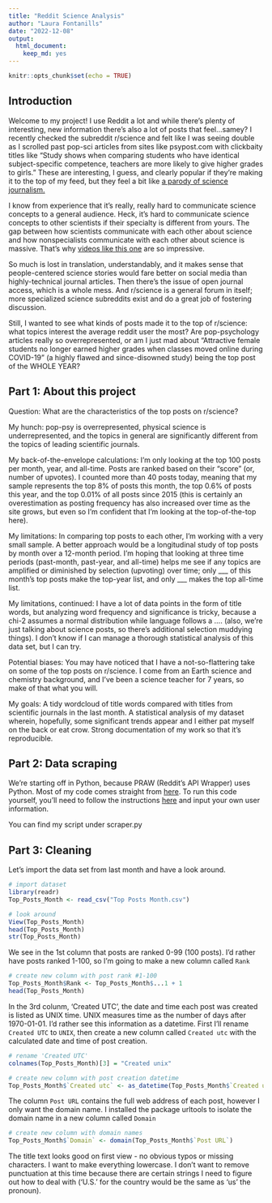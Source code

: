 ```yaml
---
title: "Reddit Science Analysis"
author: "Laura Fontanills"
date: "2022-12-08"
output: 
  html_document: 
    keep_md: yes
---
```


```r
knitr::opts_chunk$set(echo = TRUE)
```

## Introduction
Welcome to my project! I use Reddit a lot and while there's plenty of interesting, new information there's also a lot of posts that feel...samey? I recently checked the subreddit r/science and felt like I was seeing double as I scrolled past pop-sci articles from sites like psypost.com with clickbaity titles like "Study shows when comparing students who have identical subject-specific competence, teachers are more likely to give higher grades to girls." These are interesting, I guess, and clearly popular if they're making it to the top of my feed, but they feel a bit like [a parody of science journalism.](https://www.smbc-comics.com/comic/science-journalism)

I know from experience that it's really, really hard to communicate science concepts to a general audience. Heck, it's hard to communicate science concepts to other scientists if their specialty is different from yours. The gap between how scientists communicate with each other about science and how nonspecialists communicate with each other about science is massive. That's why [videos like this one](https://www.youtube.com/watch?v=hYip_Vuv8J0) are so impressive.

So much is lost in translation, understandably, and it makes sense that people-centered science stories would fare better on social media than highly-technical journal articles. Then there's the issue of open journal access, which is a whole mess. And r/science is a general forum in itself; more specialized science subreddits exist and do a great job of fostering discussion. 

Still, I wanted to see what kinds of posts made it to the top of r/science: what topics interest the average reddit user the most? Are pop-psychology articles really so overrepresented, or am I just  mad about "Attractive female students no longer earned higher grades when classes moved online during COVID-19" (a highly flawed and since-disowned study) being the top post of the WHOLE YEAR?

## Part 1: About this project
Question: What are the characteristics of the top posts on r/science?

My hunch: pop-psy is overrepresented, physical science is underrepresented, and the topics in general are significantly different from the topics of leading scientific journals.

My back-of-the-envelope calculations: I'm only looking at the top 100 posts per month, year, and all-time. Posts are ranked based on their "score" (or, number of upvotes). I counted more than 40 posts today, meaning that my sample represents the top 8% of posts this month, the top 0.6% of posts this year, and the top 0.01% of all posts since 2015 (this is certainly an overestimation as posting frequency has also increased over time as the site grows, but even so I'm confident that I'm looking at the top-of-the-top here).

My limitations: In comparing top posts to each other, I'm working with a very small sample. A better approach would be a longitudinal study of top posts by month over a 12-month period. I'm hoping that looking at three time periods (past-month, past-year, and all-time) helps me see if any topics are amplified or diminished by selection (upvoting) over time; only ___ of this month's top posts make the top-year list, and only ___ makes the top all-time list. 

My limitations, continued: I have a lot of data points in the form of title words, but analyzing word frequency and significance is tricky, because a chi-2 assumes a normal distribution while language follows a .... (also, we're just talking about science posts, so there's additional selection muddying things). I don't know if I can manage a thorough statistical analysis of this data set, but I can try.

Potential biases: You may have noticed that I have a not-so-flattering take on some of the top posts on r/science. I come from an Earth science and chemistry background, and I've been a science teacher for 7 years, so make of that what you will.

My goals: A tidy wordcloud of title words compared with titles from scientific journals in the last month. A statistical analysis of my dataset wherein, hopefully, some significant trends appear and I either pat myself on the back or eat crow. Strong documentation of my work so that it's reproducible.

## Part 2: Data scraping

We're starting off in Python, because PRAW (Reddit's API Wrapper) uses Python. Most of my code comes straight from [here](https://www.geeksforgeeks.org/scraping-reddit-using-python/). To run this code yourself, you'll need to follow the instructions [here](https://praw.readthedocs.io/en/stable/) and input your own user information.

You can find my script under scraper.py

## Part 3: Cleaning

Let's import the data set from last month and have a look around.

```r
# import dataset
library(readr)
Top_Posts_Month <- read_csv("Top Posts Month.csv")

# look around
View(Top_Posts_Month)
head(Top_Posts_Month)
str(Top_Posts_Month)
```


We see in the 1st column that posts are ranked 0-99 (100 posts). I'd rather have posts ranked 1-100, so I'm going to make a new column called `Rank`

```r
# create new column with post rank #1-100
Top_Posts_Month$Rank <- Top_Posts_Month$...1 + 1
head(Top_Posts_Month)  
```

In the 3rd colunm, 'Created UTC', the date and time each post was created is listed as UNIX time. UNIX measures time as the number of days after 1970-01-01. I'd rather see this information as a datetime. First I'll rename `Created UTC` to `UNIX`, then create a new column called `Created utc` with the calculated date and time of post creation.

```r
# rename 'Created UTC'
colnames(Top_Posts_Month)[3] = "Created unix"

# create new column with post creation datetime
Top_Posts_Month$`Created utc` <- as_datetime(Top_Posts_Month$`Created unix`)
```

The column `Post URL` contains the full web address of each post, however I only want the domain name. I installed the package urltools to isolate the domain name in a new column called `Domain`

```r
# create new column with domain names
Top_Posts_Month$`Domain` <- domain(Top_Posts_Month$`Post URL`)
```

The title text looks good on first view - no obvious typos or missing characters. I want to make everything lowercase. I don't want to remove punctuation at this time because there are certain strings I need to figure out how to deal with ('U.S.' for the country would be the same as 'us' the pronoun).

